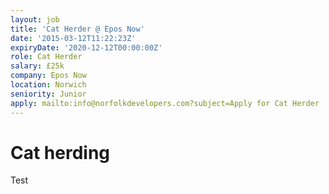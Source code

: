 ---
layout: job
title: 'Cat Herder @ Epos Now'
date: '2015-03-12T11:22:23Z'
expiryDate: '2020-12-12T00:00:00Z'
role: Cat Herder
salary: £25k
company: Epos Now
location: Norwich
seniority: Junior
apply: mailto:info@norfolkdevelopers.com?subject=Apply for Cat Herder
---

# Cat herding

Test
